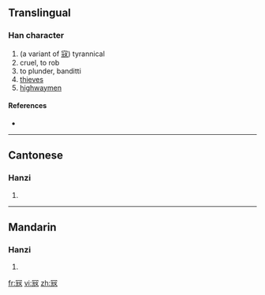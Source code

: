 ==Translingual==

===Han character===
{{Han char|rn=14|rad=冖|as=07|sn=9|four=|canj=月一山女 (BMUV)}}

# (a variant of [[寇]]) tyrannical
# cruel, to rob
# to plunder, banditti
# [[thieves]]
# [[highwaymen]]

====References====
* {{Han ref|kx=0130.231|hdz=10304.010|uh=34C2|ud=13506}}

----

==Cantonese==

===Hanzi===
{{yue-hanzi|jyut=|y=kaau3, taau3}}

# {{defn|Cantonese|sort=冖07}}

----

==Mandarin==

===Hanzi===
{{cmn-hanzi|pin=[[kòu]] ([[kou4]])|wg=k'ou<sup>4</sup>}}

# {{defn|Mandarin|sort=冖07}}

[[fr:㓂]]
[[vi:㓂]]
[[zh:㓂]]